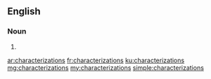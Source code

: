 ==English==

===Noun===
{{head|en|plural}}

# {{plural of|characterization|lang=en}}

[[ar:characterizations]]
[[fr:characterizations]]
[[ku:characterizations]]
[[mg:characterizations]]
[[my:characterizations]]
[[simple:characterizations]]